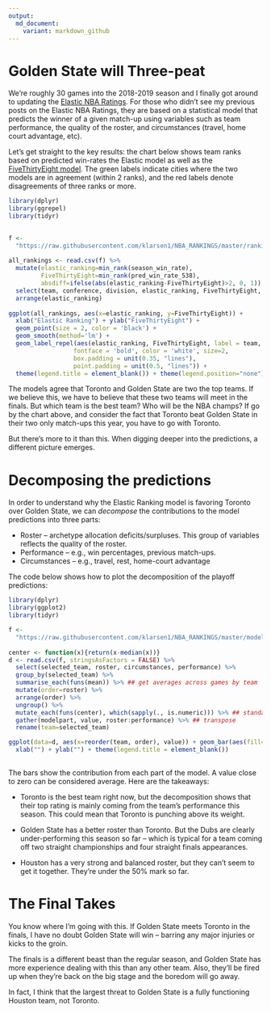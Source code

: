 ```yaml
---
output:
  md_document:
    variant: markdown_github
---
```

  
# Golden State will Three-peat
  
We're roughly 30 games into the 2018-2019 season and I finally got around to updating the [Elastic NBA Ratings](https://github.com/klarsen1/NBA_RANKINGS). For those who didn't see my previous posts on the Elastic NBA Ratings, they are based on a statistical model that predicts the winner of a given match-up using variables such as team performance, the quality of the roster, and circumstances (travel, home court advantage, etc).

Let's get straight to the key results: the chart below shows team ranks based on predicted win-rates the Elastic model as well as the [FiveThirtyEight model](https://projects.fivethirtyeight.com/2019-nba-predictions/). The green labels indicate cities where the two models are in agreement (within 2 ranks), and the red labels denote disagreements of three ranks or more.


```r
library(dplyr)
library(ggrepel)
library(tidyr)

 
f <-
  "https://raw.githubusercontent.com/klarsen1/NBA_RANKINGS/master/rankings/rankings_2018-12-13.csv"
 
all_rankings <- read.csv(f) %>%
  mutate(elastic_ranking=min_rank(season_win_rate),
         FiveThirtyEight=min_rank(pred_win_rate_538),
         absdiff=ifelse(abs(elastic_ranking-FiveThirtyEight)>2, 0, 1)) %>%
  select(team, conference, division, elastic_ranking, FiveThirtyEight, absdiff) %>%
  arrange(elastic_ranking)
 
ggplot(all_rankings, aes(x=elastic_ranking, y=FiveThirtyEight)) +
  xlab("Elastic Ranking") + ylab("FiveThirtyEight") +
  geom_point(size = 2, color = 'black') +
  geom_smooth(method='lm') + 
  geom_label_repel(aes(elastic_ranking, FiveThirtyEight, label = team, fill=factor(absdiff)),
                  fontface = 'bold', color = 'white', size=2,
                  box.padding = unit(0.35, "lines"),
                  point.padding = unit(0.5, "lines")) + 
  theme(legend.title = element_blank()) + theme(legend.position="none")

```

The models agree that Toronto and Golden State are two the top teams. If we believe this, we have to believe that these two teams will meet in the finals. But which team is the best team? Who will be the NBA champs? If go by the chart above, and consider the fact that Toronto beat Golden State in their two only match-ups this year, you have to go with Toronto.

But there's more to it than this. When digging deeper into the predictions, a different picture emerges. 

# Decomposing the predictions

In order to understand why the Elastic Ranking model is favoring Toronto over Golden State, we can *decompose* the contributions to the model predictions into three parts:

* Roster -- archetype allocation deficits/surpluses. This group of variables reflects the quality of the roster.
* Performance -- e.g., win percentages, previous match-ups.
* Circumstances -- e.g., travel, rest, home-court advantage
 
The code below shows how to plot the decomposition of the playoff predictions:
 
```r
library(dplyr)
library(ggplot2)
library(tidyr)

f <-
  "https://raw.githubusercontent.com/klarsen1/NBA_RANKINGS/master/modeldetails/score_decomp_2018-12-13.csv"
 
center <- function(x){return(x-median(x))}
d <- read.csv(f, stringsAsFactors = FALSE) %>%
  select(selected_team, roster, circumstances, performance) %>%
  group_by(selected_team) %>%
  summarise_each(funs(mean)) %>% ## get averages across games by team
  mutate(order=roster) %>%
  arrange(order) %>%
  ungroup() %>%
  mutate_each(funs(center), which(sapply(., is.numeric))) %>% ## standardize across teams
  gather(modelpart, value, roster:performance) %>% ## transpose
  rename(team=selected_team)

ggplot(data=d, aes(x=reorder(team, order), value)) + geom_bar(aes(fill=modelpart), stat="identity") + coord_flip() +
  xlab("") + ylab("") + theme(legend.title = element_blank())
 
```

The bars show the contribution from each part of the model. A value close to zero can be considered average. Here are the takeaways:

* Toronto is the best team right now, but the decomposition shows that their top rating is mainly coming from the team's performance this season. This could mean that Toronto is punching above its weight.

* Golden State has a better roster than Toronto. But the Dubs are clearly under-performing this season so far -- which is typical for a team coming off two straight championships and four straight finals appearances.

* Houston has a very strong and balanced roster, but they can't seem to get it together. They're under the 50% mark so far.

# The Final Takes

You know where I'm going with this. If Golden State meets Toronto in the finals, I have no doubt Golden State will win --  barring any major injuries or kicks to the groin. 

The finals is a different beast than the regular season, and Golden State has more experience dealing with this than any other team. Also, they'll be fired up when they're back on the big stage and the boredom will go away. 

In fact, I think that the largest threat to Golden State is a fully functioning Houston team, not Toronto.



